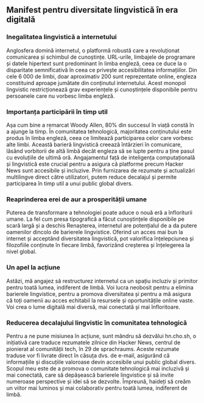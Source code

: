 
<Steps>

## Manifest pentru diversitate lingvistică în era digitală

### Inegalitatea lingvistică a internetului

Anglosfera domină internetul, o platformă robustă care a revoluționat comunicarea și schimbul de cunoștințe. URL-urile, limbajele de programare și datele hipertext sunt predominant în limba engleză, ceea ce duce la o disparitate semnificativă în ceea ce privește accesibilitatea informațiilor. Din cele 6 000 de limbi, doar aproximativ 200 sunt reprezentate online, engleza constituind aproape jumătate din conținutul internetului. Acest monopol lingvistic restricționează grav experiențele și cunoștințele disponibile pentru persoanele care nu vorbesc limba engleză.

### Importanța participării în timp util

Așa cum bine a remarcat Woody Allen, 80% din succesul în viață constă în a ajunge la timp. În comunitatea tehnologică, majoritatea conținutului este produs în limba engleză, ceea ce limitează participarea celor care vorbesc alte limbi. Această barieră lingvistică creează întârzieri în comunicare, lăsând vorbitorii de altă limbă decât engleza să se lupte pentru a ține pasul cu evoluțiile de ultimă oră. Angajamentul față de inteligența computațională și lingvistică este crucial pentru a asigura că platforme precum Hacker News sunt accesibile și incluzive. Prin furnizarea de rezumate și actualizări multilingve direct către utilizatori, putem reduce decalajul și permite participarea în timp util a unui public global divers.

### Reaprinderea erei de aur a prosperității umane

Puterea de transformare a tehnologiei poate aduce o nouă eră a înfloriturii umane. La fel cum presa tipografică a făcut cunoștințele disponibile pe scară largă și a deschis Renașterea, internetul are potențialul de a da putere oamenilor dincolo de barierele lingvistice. Oferind un acces mai bun la internet și acceptând diversitatea lingvistică, pot valorifica înțelepciunea și filozofiile conținute în fiecare limbă, favorizând creșterea și înțelegerea la nivel global.

### Un apel la acțiune

Astăzi, mă angajez să restructurez internetul ca un spațiu incluziv și primitor pentru toată lumea, indiferent de limbă. Voi lucra neobosit pentru a elimina barierele lingvistice, pentru a promova diversitatea și pentru a mă asigura că toți oamenii au acces echitabil la resursele și oportunitățile online vaste. Voi crea o lume digitală mai diversă, mai conectată și mai înfloritoare.

### Reducerea decalajului lingvistic în comunitatea tehnologică

Pentru a ne pune misiunea în acțiune, sunt mândru să dezvălui hn.cho.sh, o inițiativă care traduce rezumatele zilnice din Hacker News, centrul de pionierat al comunității tech, în 29 de sprachraums. Aceste rezumate traduse vor fi livrate direct în căsuța dvs. de e-mail, asigurând că informațiile și discuțiile valoroase devin accesibile unui public global divers. Scopul meu este de a promova o comunitate tehnologică mai incluzivă și mai conectată, care să depășească barierele lingvistice și să invite numeroase perspective și idei să se dezvolte. Împreună, haideți să creăm un viitor mai luminos și mai colaborativ pentru toată lumea, indiferent de limbă.

</Steps>
